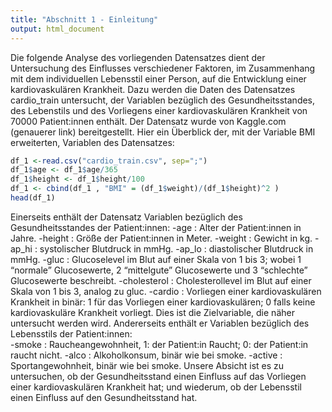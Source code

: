 ```yaml
---
title: "Abschnitt 1 - Einleitung"
output: html_document
---
```

Die folgende Analyse des vorliegenden Datensatzes dient der Untersuchung des Einflusses verschiedener Faktoren, im Zusammenhang mit dem individuellen Lebensstil einer Person, auf die Entwicklung einer kardiovaskulären Krankheit.
Dazu werden die Daten des Datensatzes cardio_train untersucht, der Variablen bezüglich des Gesundheitsstandes, des Lebenstils und des Vorliegens einer kardiovaskulären Krankheit von 70000 Patient:innen enthält. Der Datensatz wurde von Kaggle.com (genauerer link) bereitgestellt.
Hier ein Überblick der, mit der Variable BMI erweiterten, Variablen des Datensatzes: 

```r
df_1 <-read.csv("cardio_train.csv", sep=";")
df_1$age <- df_1$age/365
df_1$height <- df_1$height/100
df_1 <- cbind(df_1 , "BMI" = (df_1$weight)/(df_1$height)^2 )
head(df_1)
```

Einerseits enthält der Datensatz Variablen bezüglich des Gesundheitsstandes der Patient:innen:\newline
\newline
-age : Alter der Patient:innen in Jahre.\newline
-height : Größe der Patient:innen in Meter.\newline 
-weight : Gewicht in kg.\newline
-ap_hi : systolischer Blutdruck in mmHg.\newline
-ap_lo : diastolischer Blutdruck in mmHg.\newline 
-gluc : Glucoselevel im Blut auf einer Skala von 1 bis 3; wobei 1 "normale" Glucosewerte, 2 "mittelgute" Glucosewerte und 3 "schlechte" Glucosewerte beschreibt.\newline
-cholesterol : Cholesterollevel im Blut auf einer Skala von 1 bis 3, analog zu gluc.\newline  
-cardio : Vorliegen einer kardiovaskulären Krankheit in binär: 1 für das Vorliegen einer kardiovaskulären; 0 falls keine kardiovaskuläre Krankheit vorliegt. Dies ist die Zielvariable, die näher untersucht werden wird.\newline 
\newline
Andererseits enthält er Variablen bezüglich des Lebensstils der Patient:innen:  
\newline
-smoke : Raucheangewohnheit, 1: der Patient:in Raucht; 0: der Patient:in raucht nicht.\newline
-alco : Alkoholkonsum, binär wie bei smoke.\newline
-active : Sportangewohnheit, binär wie bei smoke.\newline
\newline
Unsere Absicht ist es zu untersuchen, ob der Gesundheitsstand einen Einfluss auf das Vorliegen einer kardiovaskulären Krankheit hat; und wiederum, ob der Lebensstil einen Einfluss auf den Gesundheitsstand hat. 














